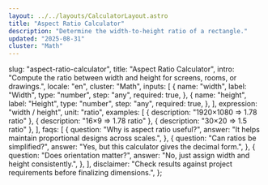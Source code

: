 ```yaml
---
layout: ../../layouts/CalculatorLayout.astro
title: "Aspect Ratio Calculator"
description: "Determine the width-to-height ratio of a rectangle."
updated: "2025-08-31"
cluster: "Math"
---
```



  slug: "aspect-ratio-calculator",
  title: "Aspect Ratio Calculator",
  intro:
    "Compute the ratio between width and height for screens, rooms, or drawings.",
  locale: "en",
  cluster: "Math",
  inputs: [
    {
      name: "width",
      label: "Width",
      type: "number",
      step: "any",
      required: true,
    },
    {
      name: "height",
      label: "Height",
      type: "number",
      step: "any",
      required: true,
    },
  ],
  expression: "width / height",
  unit: "ratio",
  examples: [
    { description: "1920×1080 ⇒ 1.78 ratio" },
    { description: "16×9 ⇒ 1.78 ratio" },
    { description: "30×20 ⇒ 1.5 ratio" },
  ],
  faqs: [
    {
      question: "Why is aspect ratio useful?",
      answer: "It helps maintain proportional designs across scales.",
    },
    {
      question: "Can ratios be simplified?",
      answer: "Yes, but this calculator gives the decimal form.",
    },
    {
      question: "Does orientation matter?",
      answer: "No, just assign width and height consistently.",
    },
  ],
  disclaimer:
    "Check results against project requirements before finalizing dimensions.",
};

<Calculator schema={schema} />
